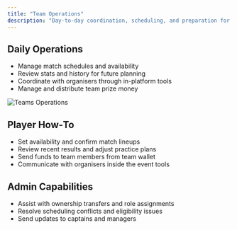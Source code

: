 ```yaml
---
title: "Team Operations"
description: "Day-to-day coordination, scheduling, and preparation for teams."
---
```


## Daily Operations

- Manage match schedules and availability
- Review stats and history for future planning
- Coordinate with organisers through in-platform tools
- Manage and distribute team prize money

<img src="/images/screenshots/teams-operations.png" alt="Teams Operations" />

## Player How‑To

- Set availability and confirm match lineups
- Review recent results and adjust practice plans
- Send funds to team members from team wallet
- Communicate with organisers inside the event tools

## Admin Capabilities

- Assist with ownership transfers and role assignments
- Resolve scheduling conflicts and eligibility issues
- Send updates to captains and managers
